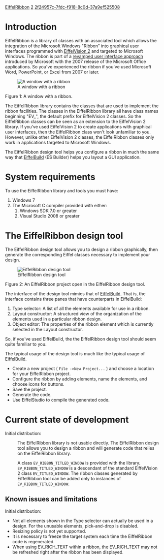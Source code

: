 [[Property:title|EiffelRibbon]]
[[Property:weight|2]]
[[Property:uuid|2f24957c-7fdc-f918-8c0d-37a9ef525508]]
{{UnderConstruction}}


=Introduction=

EiffelRibbon is a library of classes with an associated tool which allows the integration of the Microsoft Windows "Ribbon" into graphical user interfaces programmed with [[EiffelVision 2]] and targeted to Microsoft Windows. The ribbon is part of a [http://msdn.microsoft.com/en-us/library/aa338198.aspx#office2007uifordevelopers_detaileddesignofthenewuisystem revamped user interface approach] introduced by Microsoft with the 2007 release of the Microsoft Office applications. So you've experienced the ribbon if you've used Microsoft Word, PowerPoint, or Excel from 2007 or later. 


[[Image:EiffelRibbon window 01|A window with a ribbon]]

Figure 1: A window with a ribbon.


The EiffelRibbon library contains the classes that are used to implement the ribbon facilities. The classes in the EiffelRibbon library all have class names beginning "EV_", the default prefix for EiffelVision 2 classes. So the EiffelRibbon classes can be seen as an extension to the EiffelVision 2 library. If you've used EiffelVision 2 to create applications with graphical user interfaces, then the EiffelRibbon class won't look unfamiliar to you. However, unlike other EiffelVision 2 classes, the EiffelRibbon classes only work in applications targeted to Microsoft Windows.

The EiffelRibbon design tool helps you configure a ribbon in much the same way that [[EiffelBuild|EiffelBuild]] (ES Builder) helps you layout a GUI application.

=System requirements=

To use the EiffelRibbon library and tools you must have:

# Windows 7
# The Microsoft C compiler provided with either:
## Windows SDK 7.0 or greater
## Visual Studio 2008 or greater

=The EiffelRibbon design tool=

The EiffelRibbon design tool allows you to design a ribbon graphically, then generate the corresponding Eiffel classes necessary to implement your design. 


[[Image:EiffelRibbon design tool 01|EiffelRibbon design tool]]

Figure 2: An EiffelRibbon project open in the EiffelRibbon design tool.


The interface of the design tool mimics that of [[EiffelBuild|EiffelBuild]]. That is, the interface contains three panes that have counterparts in EiffelBuild:

# Type selector: A list of all the elements available for use in a ribbon.
# Layout constructor: A structured view of the organization of the elements used in a particular ribbon design.
# Object editor: The properties of the ribbon element which is currently selected in the Layout constructor.

So, if you've used EiffelBuild, the the EiffelRibbon design tool should seem quite familiar to you. 

The typical usage of the design tool is much like the typical usage of EiffelBuild. 

* Create a new project ( <code lang="text">File ->New Project...</code> ) and choose a location for your EiffelRibbon project.
* Configure the ribbon by adding elements, name the elements, and choose icons for buttons.
* Save the project.
* Generate the code.
* Use EiffelStudio to compile the generated code.


=Current state of development=

Initial distribution:
:The EiffelRibbon library is not usable directly. The EiffelRibbon design tool allows you to design a ribbon and will generate code that relies on the EiffelRibbon library.

:A class <code>EV_RIBBON_TITLED_WINDOW</code> is provided with the library. <code>EV_RIBBON_TITLED_WINDOW</code> is a descendant of the standard EiffelVision 2 class <code>EV_TITLED_WINDOW</code>. The ribbon classes generated by EiffelRibbon tool can be added only to instances of <code>EV_RIBBON_TITLED_WINDOW</code>.

==Known issues and limitations==

Initial distribution:

* Not all elements shown in the Type selector can actually be used in a design. For the unusable elements, pick-and-drop is disabled.
* Resizing policy is not yet supported.
* It is necessary to freeze the target system each time the EiffelRibbon code is regenerated. 
* When using EV_RICH_TEXT within a ribbon, the EV_RICH_TEXT may not be refreshed right after the ribbon has been displayed.






